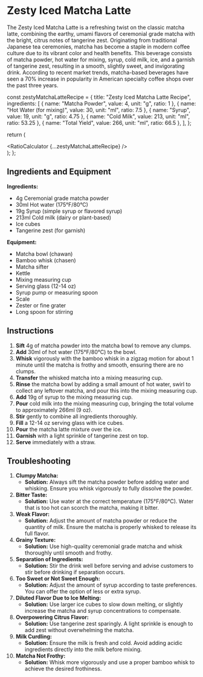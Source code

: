 # Zesty Iced Matcha Latte

The Zesty Iced Matcha Latte is a refreshing twist on the classic matcha latte, combining the earthy, umami flavors of ceremonial grade matcha with the bright, citrus notes of tangerine zest. Originating from traditional Japanese tea ceremonies, matcha has become a staple in modern coffee culture due to its vibrant color and health benefits. This beverage consists of matcha powder, hot water for mixing, syrup, cold milk, ice, and a garnish of tangerine zest, resulting in a smooth, slightly sweet, and invigorating drink. According to recent market trends, matcha-based beverages have seen a 70% increase in popularity in American specialty coffee shops over the past three years.


  const zestyMatchaLatteRecipe = {
    title: "Zesty Iced Matcha Latte Recipe",
    ingredients: [
      { name: "Matcha Powder", value: 4, unit: "g", ratio: 1 },
      { name: "Hot Water (for mixing)", value: 30, unit: "ml", ratio: 7.5 },
      { name: "Syrup", value: 19, unit: "g", ratio: 4.75 },
      { name: "Cold Milk", value: 213, unit: "ml", ratio: 53.25 },
      { name: "Total Yield", value: 266, unit: "ml", ratio: 66.5 },
    ],
  };

  return (
    <div className="container mx-auto p-4">
      <RatioCalculator {...zestyMatchaLatteRecipe} />
    </div>
  );
};

<Calculator />

## Ingredients and Equipment

**Ingredients:**
- 4g Ceremonial grade matcha powder
- 30ml Hot water (175°F/80°C)
- 19g Syrup (simple syrup or flavored syrup)
- 213ml Cold milk (dairy or plant-based)
- Ice cubes
- Tangerine zest (for garnish)

**Equipment:**
- Matcha bowl (chawan)
- Bamboo whisk (chasen)
- Matcha sifter
- Kettle
- Mixing measuring cup
- Serving glass (12-14 oz)
- Syrup pump or measuring spoon
- Scale
- Zester or fine grater
- Long spoon for stirring

## Instructions

1. **Sift** 4g of matcha powder into the matcha bowl to remove any clumps.
2. **Add** 30ml of hot water (175°F/80°C) to the bowl.
3. **Whisk** vigorously with the bamboo whisk in a zigzag motion for about 1 minute until the matcha is frothy and smooth, ensuring there are no clumps.
4. **Transfer** the whisked matcha into a mixing measuring cup.
5. **Rinse** the matcha bowl by adding a small amount of hot water, swirl to collect any leftover matcha, and pour this into the mixing measuring cup.
6. **Add** 19g of syrup to the mixing measuring cup.
7. **Pour** cold milk into the mixing measuring cup, bringing the total volume to approximately 266ml (9 oz).
8. **Stir** gently to combine all ingredients thoroughly.
9. **Fill** a 12-14 oz serving glass with ice cubes.
10. **Pour** the matcha latte mixture over the ice.
11. **Garnish** with a light sprinkle of tangerine zest on top.
12. **Serve** immediately with a straw.

## Troubleshooting

1. **Clumpy Matcha:**
   - **Solution:** Always sift the matcha powder before adding water and whisking. Ensure you whisk vigorously to fully dissolve the powder.
2. **Bitter Taste:**
   - **Solution:** Use water at the correct temperature (175°F/80°C). Water that is too hot can scorch the matcha, making it bitter.
3. **Weak Flavor:**
   - **Solution:** Adjust the amount of matcha powder or reduce the quantity of milk. Ensure the matcha is properly whisked to release its full flavor.
4. **Grainy Texture:**
   - **Solution:** Use high-quality ceremonial grade matcha and whisk thoroughly until smooth and frothy.
5. **Separation of Ingredients:**
   - **Solution:** Stir the drink well before serving and advise customers to stir before drinking if separation occurs.
6. **Too Sweet or Not Sweet Enough:**
   - **Solution:** Adjust the amount of syrup according to taste preferences. You can offer the option of less or extra syrup.
7. **Diluted Flavor Due to Ice Melting:**
   - **Solution:** Use larger ice cubes to slow down melting, or slightly increase the matcha and syrup concentrations to compensate.
8. **Overpowering Citrus Flavor:**
   - **Solution:** Use tangerine zest sparingly. A light sprinkle is enough to add zest without overwhelming the matcha.
9. **Milk Curdling:**
   - **Solution:** Ensure the milk is fresh and cold. Avoid adding acidic ingredients directly into the milk before mixing.
10. **Matcha Not Frothy:**
    - **Solution:** Whisk more vigorously and use a proper bamboo whisk to achieve the desired frothiness.
